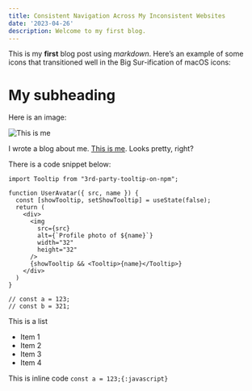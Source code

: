 ```yaml
---
title: Consistent Navigation Across My Inconsistent Websites
date: '2023-04-26'
description: Welcome to my first blog.
---
```



This is my **first** blog post using *markdown*. Here’s an example of some icons that transitioned well in the Big Sur-ification of macOS icons:

# My subheading

Here is an image:

![This is me](/profile.jpeg)

I wrote  a blog about me. [This is me](google.com). Looks pretty, right?

There is a code snippet below:

```tsx
import Tooltip from "3rd-party-tooltip-on-npm";

function UserAvatar({ src, name }) {
  const [showTooltip, setShowTooltip] = useState(false);
  return (
    <div>
      <img
        src={src}
        alt={`Profile photo of ${name}`}
        width="32"
        height="32"
      />
      {showTooltip && <Tooltip>{name}</Tooltip>}
    </div>
  )
}

// const a = 123;
// const b = 321;
```

This is a list

- Item 1
- Item 2
- Item 3
- Item 4

This is inline code `const a = 123;{:javascript}`